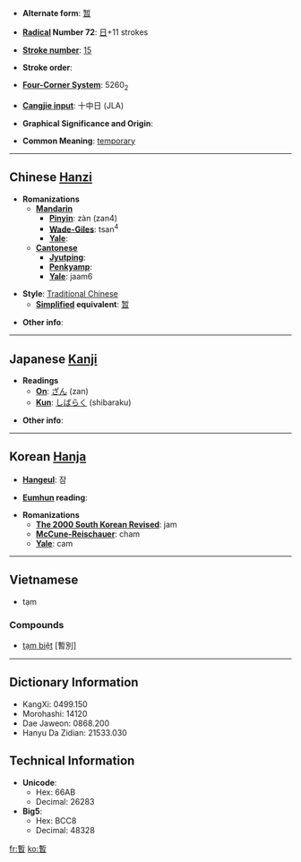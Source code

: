 * '''Alternate form''': [[暂]]

* '''[[Wiktionary:Chinese radical index| Radical]] Number 72''': [[Wiktionary:Chinese radical index 日|日]]+11 strokes

* '''[[Wiktionary:Chinese total strokes index|Stroke number]]''': [[Wiktionary:Chinese total strokes index 15|15]]

* '''Stroke order''': 

* '''[[Wiktionary:Chinese four corner index|Four-Corner System]]''': 5260<sub>2</sub>

* '''[[Wiktionary:Chinese Cangjie index|Cangjie input]]''': 十中日 (JLA)

* '''Graphical Significance and Origin''': 

* '''Common Meaning''': [[temporary]]

----

== Chinese [[Hanzi]] ==

* '''Romanizations'''
** '''[[Mandarin]]'''
*** '''[[Pinyin]]''': zàn (zan4)
*** '''[[Wade-Giles]]''': tsan<sup>4</sup>
*** '''[[Yale]]''': 
** '''[[Cantonese]]'''
*** '''[[Jyutping]]''':
*** '''[[Penkyamp]]''': 
*** '''[[Yale]]''': jaam6

* '''Style''': [[Traditional Chinese]] 
** '''[[Simplified Chinese|Simplified]] equivalent''': [[暂]]

* '''Other info''': 

----

== Japanese [[Kanji]] ==

* '''Readings'''
** '''[[On]]''': [[ざん]] (zan)
** '''[[Kun]]''': [[しばらく]] (shibaraku)

* '''Other info''':  

----

== Korean [[Hanja]] ==

* '''[[Hangeul]]''': 잠

* '''[[Eumhun]] reading''': 

* '''Romanizations'''
** '''[[The 2000 South Korean Revised Romanization|The 2000 South Korean Revised]]''': jam
** '''[[McCune-Reischauer]]''': cham
** '''[[Yale]]''': cam

----

==Vietnamese==

* tạm

===Compounds===
*[[tạm biệt]] [暫別]

----

== Dictionary Information ==

* KangXi: 0499.150
* Morohashi: 14120
* Dae Jaweon: 0868.200
* Hanyu Da Zidian: 21533.030

== Technical Information ==

* '''Unicode''':
** Hex: 66AB
** Decimal: 26283
* '''Big5''':
** Hex: BCC8
** Decimal: 48328

[[fr:暫]]
[[ko:暫]]